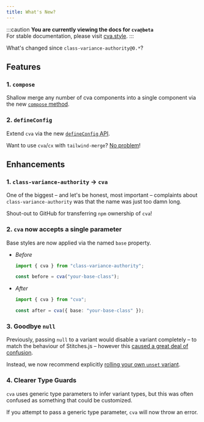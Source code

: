 ```yaml
---
title: What's New?
---
```


:::caution
**You are currently viewing the docs for `cva@beta`**  
For stable documentation, please visit [cva.style](https://cva.style).
:::

What's changed since `class-variance-authority@0.*`?

## Features

### 1. `compose`

Shallow merge any number of cva components into a single component via the new [`compose` method](/getting-started/composing-components).

### 2. `defineConfig`

Extend `cva` via the new [`defineConfig` API](/api-reference#defineconfig).

Want to use `cva`/`cx` with `tailwind-merge`? [No problem](/getting-started/installation#handling-style-conflicts)!

## Enhancements

### 1. `class-variance-authority` → `cva`

One of the biggest – and let's be honest, most important – complaints about `class-variance-authority` was that the name was just too damn long.

Shout-out to GitHub for transferring `npm` ownership of `cva`!

### 2. `cva` now accepts a single parameter

Base styles are now applied via the named `base` property.

- _Before_

  ```ts
  import { cva } from "class-variance-authority";

  const before = cva("your-base-class");
  ```

- _After_

  ```ts
  import { cva } from "cva";

  const after = cva({ base: "your-base-class" });
  ```

### 3. Goodbye `null`

Previously, passing `null` to a variant would disable a variant completely – to match the behaviour of Stitches.js – however this [caused a great deal of confusion](https://github.com/joe-bell/cva/discussions/97).

Instead, we now recommend explicitly [rolling your own `unset` variant](/getting-started/variants#disabling-variants).

### 4. Clearer Type Guards

`cva` uses generic type parameters to infer variant types, but this was often confused as something that could be customized.

If you attempt to pass a generic type parameter, `cva` will now throw an error.
